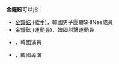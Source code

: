'''金鐘鉉'''可以指：
* [[金鐘鉉_(歌手)|金鐘鉉 (歌手)]]，韓國男子團體SHINee成員
* [[金鐘鉉_(運動員)|金鐘鉉 (運動員)]]，韓國射擊運動員
* {{link-ko|金鐘鉉 (演員)|김종현 (1987년)}}，韓國演員
* {{link-ko|金鐘鉉 (導演)|김종현 (영화인)}}，韓國導演
{{disambig|D大|cat=三字金姓人名消歧义}}